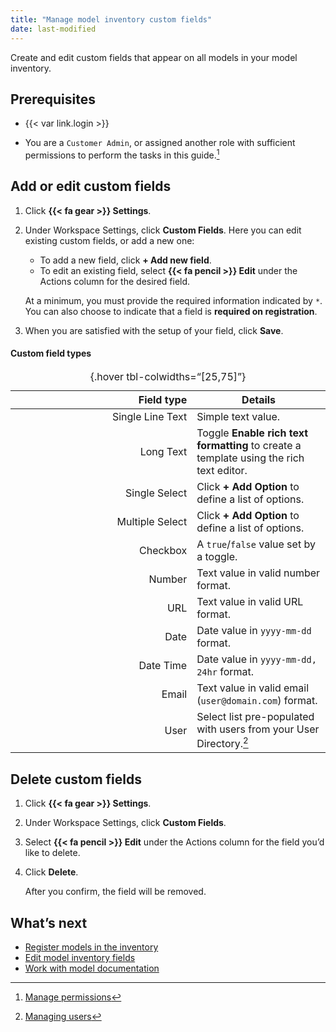 ```yaml
---
title: "Manage model inventory custom fields"
date: last-modified
---
```


Create and edit custom fields that appear on all models in your model inventory. 

## Prerequisites

- {{< var link.login >}}

- You are a `Customer Admin`, or assigned another role with sufficient permissions to perform the tasks in this guide.[^1]

## Add or edit custom fields

1. Click **{{< fa gear >}} Settings**.

2. Under Workspace Settings, click **Custom Fields**. Here you can edit existing custom fields, or add a new one:

    - To add a new field, click **+ Add new field**. 
    - To edit an existing field, select **{{< fa pencil >}} Edit** under the Actions column for the desired field.

    At a minimum, you must provide the required information indicated by `*`. You can also choose to indicate that a field is **required on registration**.

3. When you are satisfied with the setup of your field, click **Save**.

#### Custom field types

| Field type | Details | 
|---:|---|
| Single Line Text | Simple text value. |
| Long Text | Toggle **Enable rich text formatting** to create a template using the rich text editor. |
| Single Select | Click **+ Add Option** to define a list of options. |
| Multiple Select | Click **+ Add Option** to define a list of options. |
| Checkbox | A `true`/`false` value set by a toggle. |
| Number | Text value in valid number format. |
| URL | Text value in valid URL format. |
| Date | Date value in `yyyy-mm-dd` format. |
| Date Time | Date value in `yyyy-mm-dd, 24hr` format. |
| Email |Text value in valid email (`user@domain.com`) format. |
| User | Select list pre-populated with users from your User Directory.[^2] |
: {.hover tbl-colwidths="[25,75]"}

## Delete custom fields

1. Click **{{< fa gear >}} Settings**.

2. Under Workspace Settings, click **Custom Fields**. 

3. Select **{{< fa pencil >}} Edit** under the Actions column for the field you'd like to delete.

4. Click **Delete**.

    After you confirm, the field will be removed.

## What's next

- [Register models in the inventory](register-models-in-inventory.qmd)
- [Edit model inventory fields](edit-model-inventory-fields.qmd)
- [Work with model documentation](/guide/model-documentation/working-with-model-documentation.qmd)


<!-- FOOTNOTES -->

[^1]: [Manage permissions](/guide/configuration/manage-permissions.qmd)

[^2]: [Managing users](/guide/configuration/managing-users.qmd)